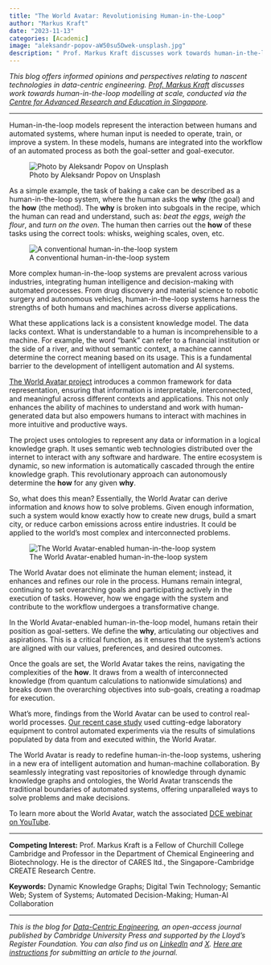 ```yaml
---
title: "The World Avatar: Revolutionising Human-in-the-Loop"
author: "Markus Kraft"
date: "2023-11-13"
categories: [Academic]
image: "aleksandr-popov-aW50su5Dwek-unsplash.jpg"
description: " Prof. Markus Kraft discusses work towards human-in-the-loop modelling at scale."
---
```


_This blog offers informed opinions and perspectives relating to nascent technologies in data-centric engineering. [Prof. Markus Kraft](https://www.ceb.cam.ac.uk/directory/markus-kraft) discusses work towards human-in-the-loop modelling at scale, conducted via the [Centre for Advanced Research and Education in Singapore](https://www.cares.cam.ac.uk/)._

---

Human-in-the-loop models represent the interaction between humans and automated systems, where human input is needed to operate, train, or improve a system. In these models, humans are integrated into the workflow of an automated process as both the goal-setter and goal-executor.

![Photo by Aleksandr Popov on Unsplash](aleksandr-popov-aW50su5Dwek-unsplash.jpg)

As a simple example, the task of baking a cake can be described as a human-in-the-loop system, where the human asks the **why** (the goal) and the **how** (the method). The **why** is broken into subgoals in the recipe, which the human can read and understand, such as: _beat the eggs_, _weigh the flour_, and _turn on the oven_. The human then carries out the **how** of these tasks using the correct tools: whisks, weighing scales, oven, etc.

![A conventional human-in-the-loop system](hitl.webp)

More complex human-in-the-loop systems are prevalent across various industries, integrating human intelligence and decision-making with automated processes. From drug discovery and material science to robotic surgery and autonomous vehicles, human-in-the-loop systems harness the strengths of both humans and machines across diverse applications.

What these applications lack is a consistent knowledge model. The data lacks context. What is understandable to a human is incomprehensible to a machine. For example, the word “bank” can refer to a financial institution or the side of a river, and without semantic context, a machine cannot determine the correct meaning based on its usage. This is a fundamental barrier to the development of intelligent automation and AI systems.

[The World Avatar project](https://theworldavatar.io/) introduces a common framework for data representation, ensuring that information is interpretable, interconnected, and meaningful across different contexts and applications. This not only enhances the ability of machines to understand and work with human-generated data but also empowers humans to interact with machines in more intuitive and productive ways.

The project uses ontologies to represent any data or information in a logical knowledge graph. It uses semantic web technologies distributed over the internet to interact with any software and hardware. The entire ecosystem is dynamic, so new information is automatically cascaded through the entire knowledge graph. This revolutionary approach can autonomously determine the **how** for any given **why**.

So, what does this mean? Essentially, the World Avatar can derive information and _knows_ how to solve problems. Given enough information, such a system would know exactly how to create new drugs, build a smart city, or reduce carbon emissions across entire industries. It could be applied to the world’s most complex and interconnected problems.

![The World Avatar-enabled human-in-the-loop system](hitl_2.webp)

The World Avatar does not eliminate the human element; instead, it enhances and refines our role in the process. Humans remain integral, continuing to set overarching goals and participating actively in the execution of tasks. However, how we engage with the system and contribute to the workflow undergoes a transformative change.

In the World Avatar-enabled human-in-the-loop model, humans retain their position as goal-setters. We define the **why**, articulating our objectives and aspirations. This is a critical function, as it ensures that the system’s actions are aligned with our values, preferences, and desired outcomes.

Once the goals are set, the World Avatar takes the reins, navigating the complexities of the **how**. It draws from a wealth of interconnected knowledge (from quantum calculations to nationwide simulations) and breaks down the overarching objectives into sub-goals, creating a roadmap for execution.

What’s more, findings from the World Avatar can be used to control real-world processes. [Our recent case study](https://como.ceb.cam.ac.uk/media/preprints/c4e-preprint-314.pdf) used cutting-edge laboratory equipment to control automated experiments via the results of simulations populated by data from and executed within, the World Avatar.

The World Avatar is ready to redefine human-in-the-loop systems, ushering in a new era of intelligent automation and human-machine collaboration. By seamlessly integrating vast repositories of knowledge through dynamic knowledge graphs and ontologies, the World Avatar transcends the traditional boundaries of automated systems, offering unparalleled ways to solve problems and make decisions.

To learn more about the World Avatar, watch the associated [DCE webinar on YouTube](https://www.youtube.com/watch?v=vIAL0Ly6VT4).

---

**Competing Interest:**
Prof. Markus Kraft is a Fellow of Churchill College Cambridge and Professor in the Department of Chemical Engineering and Biotechnology. He is the director of CARES ltd., the Singapore-Cambridge CREATE Research Centre.

**Keywords:**
Dynamic Knowledge Graphs; Digital Twin Technology; Semantic Web; System of Systems; Automated Decision-Making; Human-AI Collaboration

---

_This is the blog for [Data-Centric Engineering](https://www.cambridge.org/core/journals/data-centric-engineering), an open-access journal published by Cambridge University Press and supported by the Lloyd's Register Foundation. You can also find us on [LinkedIn](https://www.linkedin.com/company/data-centric-engineering/) and [X](https://x.com/dce_journal?s=21&t=UlVCTdhrJw2BrdGzFkG5AA). [Here are instructions](https://www.cambridge.org/core/journals/data-centric-engineering/information/instructions-for-authors) for submitting an article to the journal._
